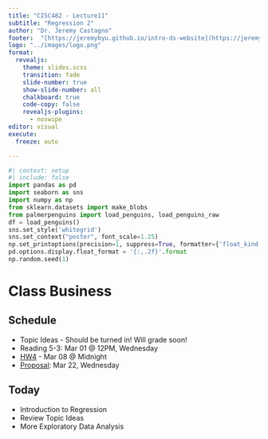 ```yaml
---
title: "CISC482 - Lecture11"
subtitle: "Regression 2"
author: "Dr. Jeremy Castagno"
footer:  "[https://jeremybyu.github.io/intro-ds-website](https://jeremybyu.github.io/intro-ds-website/)"
logo: "../images/logo.png"
format: 
  revealjs: 
    theme: slides.scss
    transition: fade
    slide-number: true
    show-slide-number: all 
    chalkboard: true
    code-copy: false
    revealjs-plugins:
      - noswipe
editor: visual
execute:
  freeze: auto

---
```



```python
#| context: setup
#| include: false
import pandas as pd
import seaborn as sns 
import numpy as np
from sklearn.datasets import make_blobs
from palmerpenguins import load_penguins, load_penguins_raw
df = load_penguins()
sns.set_style('whitegrid')
sns.set_context("poster", font_scale=1.25)
np.set_printoptions(precision=1, suppress=True, formatter={'float_kind': "{:.1f}".format})
pd.options.display.float_format = '{:,.2f}'.format
np.random.seed(1)
```

# Class Business


## Schedule

- Topic Ideas - Should be turned in! Will grade soon!
- Reading 5-3: Mar 01 @ 12PM, Wednesday
- [HW4](https://colab.research.google.com/drive/1EdakWIOXLV-1UjUytpgKj6yHMbq-Pvz3?usp=sharing) - Mar 08 @ Midnight
- [Proposal](#project-proposal): Mar 22, Wednesday

## Today

- Introduction to Regression
- Review Topic Ideas
- More Exploratory Data Analysis

